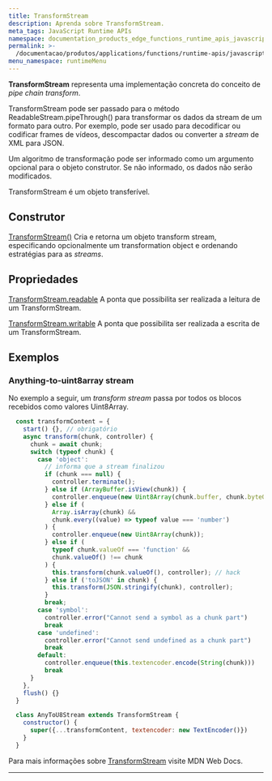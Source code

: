 ```yaml
---
title: TransformStream
description: Aprenda sobre TransformStream.
meta_tags: JavaScript Runtime APIs
namespace: documentation_products_edge_functions_runtime_apis_javascript_transform_stream
permalink: >-
  /documentacao/produtos/applications/functions/runtime-apis/javascript/transform-stream/
menu_namespace: runtimeMenu
---
```


**TransformStream** representa uma implementação concreta do conceito de *pipe chain transform*.

TransformStream pode ser passado para o método ReadableStream.pipeThrough() para transformar os dados da stream de um formato para outro. Por exemplo, pode ser usado para decodificar ou codificar frames de vídeos, descompactar dados ou converter a *stream* de XML para JSON.

Um algoritmo de transformação pode ser informado como um argumento opcional para o objeto construtor. Se não informado, os dados não serão modificados.

TransformStream é um objeto transferível.

## Construtor

[TransformStream()](https://developer.mozilla.org/en-US/docs/Web/API/TransformStream/TransformStream)
Cria e retorna um objeto transform stream, especificando opcionalmente um transformation object e ordenando estratégias para as *streams*.

## Propriedades

[TransformStream.readable](https://developer.mozilla.org/en-US/docs/Web/API/TransformStream/readable)
A ponta que possibilita ser realizada a leitura de um TransformStream.

[TransformStream.writable](https://developer.mozilla.org/en-US/docs/Web/API/TransformStream/writable)
A ponta que possibilita ser realizada a escrita de um TransformStream.

## Exemplos

### Anything-to-uint8array stream

No exemplo a seguir, um *transform stream* passa por todos os blocos recebidos como valores Uint8Array.

```js
  const transformContent = {
    start() {}, // obrigatório
    async transform(chunk, controller) {
      chunk = await chunk;
      switch (typeof chunk) {
        case 'object':
          // informa que a stream finalizou
          if (chunk === null) {
            controller.terminate();
          } else if (ArrayBuffer.isView(chunk)) {
            controller.enqueue(new Uint8Array(chunk.buffer, chunk.byteOffset, chunk.byteLength));
          } else if (
            Array.isArray(chunk) &&
            chunk.every((value) => typeof value === 'number')
          ) {
            controller.enqueue(new Uint8Array(chunk));
          } else if (
            typeof chunk.valueOf === 'function' &&
            chunk.valueOf() !== chunk
          ) {
            this.transform(chunk.valueOf(), controller); // hack
          } else if ('toJSON' in chunk) {
            this.transform(JSON.stringify(chunk), controller);
          }
          break;
        case 'symbol':
          controller.error("Cannot send a symbol as a chunk part")
          break
        case 'undefined':
          controller.error("Cannot send undefined as a chunk part")
          break
        default:
          controller.enqueue(this.textencoder.encode(String(chunk)))
          break
      }
    },
    flush() {}
  }

  class AnyToU8Stream extends TransformStream {
    constructor() {
      super({...transformContent, textencoder: new TextEncoder()})
    }
  }
```

Para mais informações sobre [TransformStream](https://developer.mozilla.org/en-US/docs/Web/API/TransformStream) visite MDN Web Docs.





---

